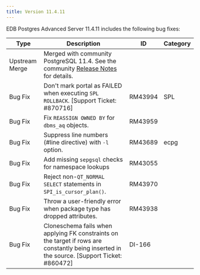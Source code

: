 ```yaml
---
title: Version 11.4.11
---
```


EDB Postgres Advanced Server 11.4.11 includes the following bug fixes:

| Type           | Description                                                                                                                                                                            | ID     | Category      | 
| -------------- | -------------------------------------------------------------------------------------------------------------------------------------------------------------------------------------- | ------ | ------------- |
| Upstream Merge | Merged with community PostgreSQL 11.4. See the community [Release Notes](https://www.postgresql.org/docs/11/release-11-4.html) for details.                                          |        |               |
| Bug&nbsp;Fix | Don't mark portal as FAILED when executing `SPL ROLLBACK`. [Support Ticket: #870716] | RM43994 | SPL |
| Bug Fix | Fix `REASSIGN OWNED BY` for `dbms_aq` objects. | RM43959 |  |
| Bug Fix | Suppress line numbers (#line directive) with `-l` option. | RM43689 | ecpg |
| Bug Fix | Add missing `sepgsql` checks for namespace lookups | RM43055 |  |
| Bug Fix | Reject non-`QT_NORMAL SELECT` statements in `SPI_is_cursor_plan()`. | RM43970 |  |
| Bug Fix | Throw a user-friendly error when package type has dropped attributes. | RM43938 |  |
| Bug Fix | Cloneschema fails when applying FK constraints on the target if rows are constantly being inserted in the source. [Support Ticket: #860472] | DI-166 |  |
